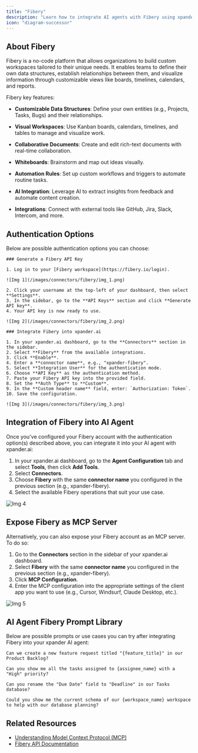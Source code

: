 ```yaml
---
title: "Fibery"
description: "Learn how to integrate AI agents with Fibery using xpander.ai. Create intelligent workflows that automate routine tasks, extract actionable insights from unstructured data like customer feedback, and trigger updates across your workspace."
icon: "diagram-successor"
---
```


## About Fibery

Fibery is a no-code platform that allows organizations to build custom workspaces tailored to their unique needs. It enables teams to define their own data structures, establish relationships between them, and visualize information through customizable views like boards, timelines, calendars, and reports.

Fibery key features:

- **Customizable Data Structures**: Define your own entities (e.g., Projects, Tasks, Bugs) and their relationships.

- **Visual Workspaces**: Use Kanban boards, calendars, timelines, and tables to manage and visualize work.

- **Collaborative Documents**: Create and edit rich-text documents with real-time collaboration.

- **Whiteboards**: Brainstorm and map out ideas visually.

- **Automation Rules**: Set up custom workflows and triggers to automate routine tasks.

- **AI Integration**: Leverage AI to extract insights from feedback and automate content creation.

- **Integrations**: Connect with external tools like GitHub, Jira, Slack, Intercom, and more.

## Authentication Options

Below are possible authentication options you can choose:

<Tabs>

  <Tab title="API Access">

    ### Generate a Fibery API Key

    1. Log in to your [Fibery workspace](https://fibery.io/login).

    ![Img 1](/images/connectors/fibery/img_1.png)

    2. Click your username at the top-left of your dashboard, then select **Settings**.  
    3. In the sidebar, go to the **API Keys** section and click **Generate API key**.  
    4. Your API key is now ready to use.

    ![Img 2](/images/connectors/fibery/img_2.png)

    ### Integrate Fibery into xpander.ai

    1. In your xpander.ai dashboard, go to the **Connectors** section in the sidebar.  
    2. Select **Fibery** from the available integrations.  
    3. Click **Enable**.  
    4. Enter a **connector name**, e.g., "xpander-fibery".  
    5. Select **Integration User** for the authentication mode.  
    6. Choose **API Key** as the authentication method.  
    7. Paste your Fibery API key into the provided field.  
    8. Set the **Auth Type** to **Custom**.  
    9. In the **Custom header name** field, enter: `Authorization: Token`.  
    10. Save the configuration.

    ![Img 3](/images/connectors/fibery/img_3.png)

  </Tab>
</Tabs>

## Integration of Fibery into AI Agent

Once you've configured your Fibery account with the authentication option(s) described above, you can integrate it into your AI agent with xpander.ai:

1. In your xpander.ai dashboard, go to the **Agent Configuration** tab and select **Tools**, then click **Add Tools**. 
2. Select **Connectors**.  
3. Choose **Fibery** with the same **connector name** you configured in the previous section (e.g., xpander-fibery).  
4. Select the available Fibery operations that suit your use case.  

![Img 4](/images/connectors/fibery/img_5.png)

## Expose Fibery as MCP Server

Alternatively, you can also expose your Fibery account as an MCP server. To do so:

1. Go to the **Connectors** section in the sidebar of your xpander.ai dashboard.  
2. Select **Fibery** with the same **connector name** you configured in the previous section (e.g., xpander-fibery).  
3. Click **MCP Configuration**.  
4. Enter the MCP configuration into the appropriate settings of the client app you want to use (e.g., Cursor, Windsurf, Claude Desktop, etc.).

![Img 5](/images/connectors/fibery/img_4.png)

## AI Agent Fibery Prompt Library

Below are possible prompts or use cases you can try after integrating Fibery into your xpander AI agent:

```
Can we create a new feature request titled "{feature_title}" in our Product Backlog?
```

````
Can you show me all the tasks assigned to {assignee_name} with a "High" priority?
````

```
Can you rename the "Due Date" field to "Deadline" in our Tasks database?
```

```
Could you show me the current schema of our {workspace_name} workspace to help with our database planning?
```

## Related Resources

- [Understanding Model Context Protocol (MCP)](/docs/05-human-interfaces/04-mcp)
- [Fibery API Documentation](https://the.fibery.io/@public/User_Guide/Guide/Fibery-API-overview-279)